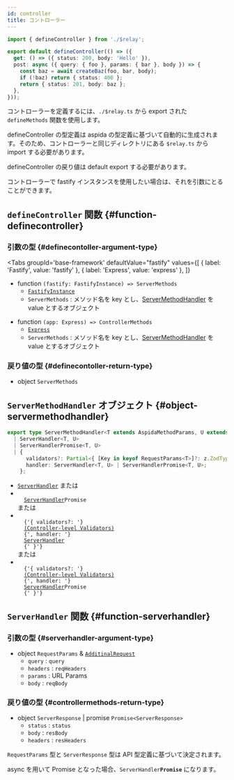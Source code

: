 ```yaml
---
id: controller
title: コントローラー
---
```



```ts title='controller.ts'
import { defineController } from './$relay';

export default defineController(() => ({
  get: () => ({ status: 200, body: 'Hello' }),
  post: async ({ query: { foo }, params: { bar }, body }) => {
    const baz = await createBaz(foo, bar, body);
    if (!baz) return { status: 400 };
    return { status: 201, body: baz };
  },
}));
```

コントローラーを定義するには、`./$relay.ts` から export された `defineMethods` 関数を使用します。

defineController の型定義は aspida の型定義に基づいて自動的に生成されます。そのため、コントローラーと同じディレクトリにある `$relay.ts` から import する必要があります。

defineController の戻り値は default export する必要があります。

コントローラーで fastify インスタンスを使用したい場合は、それを引数にとることができます。

## `defineController` 関数 {#function-definecontroller}

### 引数の型 {#definecontoller-argument-type}

<Tabs
  groupId='base-framework'
  defaultValue="fastify"
  values={[
    { label: 'Fastify', value: 'fastify' },
    { label: 'Express', value: 'express' },
  ]}
>
<TabItem value="fastify">

- function `(fastify: FastifyInstance) => ServerMethods`
  - [`FastifyInstance`](https://www.fastify.io/docs/latest/Reference/TypeScript/#fastifyfastifyinstancerawserver-rawrequest-requestgeneric-logger)
  - `ServerMethods` : メソッド名を key とし、[ServerMethodHandler](#object-servermethodhandler) を value とするオブジェクト

</TabItem>
<TabItem value="express">

- function `(app: Express) => ControllerMethods`
  - [`Express`](https://expressjs.com/en/4x/api.html)
  - `ServerMethods` : メソッド名を key とし、[ServerMethodHandler](#object-servermethodhandler) を value とするオブジェクト

</TabItem>
</Tabs>

### 戻り値の型 {#definecontoller-return-type}

- object `ServerMethods`

## `ServerMethodHandler` オブジェクト {#object-servermethodhandler}

```ts title='$server.ts (formatted)'
export type ServerMethodHandler<T extends AspidaMethodParams, U extends Record<string, any> = {}> =
  | ServerHandler<T, U>
  | ServerHandlerPromise<T, U>
  | {
      validators?: Partial<{ [Key in keyof RequestParams<T>]?: z.ZodType<RequestParams<T>[Key]> }>;
      handler: ServerHandler<T, U> | ServerHandlerPromise<T, U>;
    };
```

- [`ServerHandler`](#function-serverhandler) または
- <code>
    <a href="#function-serverhandler">ServerHandler</a>Promise
  </code> または
- <code>
    {'{ validators?: '}
    <a href="/docs/reference/validation/zod#controller-level">(Controller-level Validators)</a>
    {', handler: '}
    <a href="#function-serverhandler">ServerHandler</a>
    {' }'}
  </code> または
- <code>
    {'{ validators?: '}
    <a href="/docs/reference/validation/zod#controller-level">(Controller-level Validators)</a>
    {', handler: '}
    <a href="#function-serverhandler">ServerHandler</a>Promise
    {' }'}
  </code>

## `ServerHandler` 関数 {#function-serverhandler}

### 引数の型 {#serverhandler-argument-type}

- object `RequestParams` & [`AdditinalRequest`](/docs/reference/additionalRequest)
  - `query` : `query`
  - `headers` : `reqHeaders`
  - `params` : URL Params
  - `body` : `reqBody`

### 戻り値の型 {#controllermethods-return-type}

- object `ServerResponse` | promise `Promise<ServerResponse>`
  - `status` : `status`
  - `body` : `resBody`
  - `headers` : `resHeaders`

`RequestParams` 型と `ServerResponse` 型は API 型定義に基づいて決定されます。

async を用いて Promise となった場合、<code>ServerHandler<b>Promise</b></code> になります。
